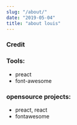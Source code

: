 ```yaml
---
slug: "/about/"
date: "2019-05-04"
title: "about louis"
---
```



### Credit

### Tools:
- preact
- font-awesome

### opensource projects:
- preact, react
- fontawesome